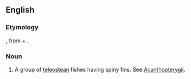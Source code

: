 ==English==

===Etymology===
{{etyl|la}}, from {{etyl|el}} {{term|sc=Grek|άκανθα||thorn|lang=el}} + {{term|sc=Grek|πτέρον|wing, fin|lang=el}}.

===Noun===
{{en-noun|-}} {{p}}

# {{zoology}} A group of [[teleostean]] fishes having spiny fins. See [[Acanthopterygii]].